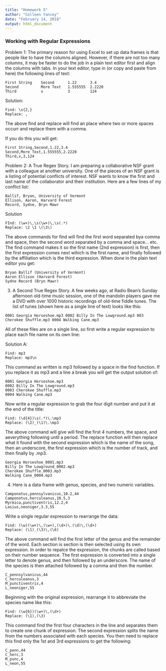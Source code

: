 ```yaml
---
title: "Homework 5"
author: "Colleen Yancey"
date: "February 14, 2018"
output: html_document
---
```


### Working with Regular Expressions

Problem 1: The primary reason for using Excel to set up data frames is that people like to have the columns aligned. However, if there are not too many columns, it may be faster to do the job in a plain text editor first and align the columns with tabs. In your text editor, type in (or copy and paste from here) the following lines of text:
```
First String    Second      1.22      3.4
Second          More Text   1.555555  2.2220
Third           x           3         124
```
Solution:
```
Find: \s{2,}
Replace: ,
```
The above find and replace will find an place where two or more spaces occurr and replace them with a comma.

If you do this you will get:
```
First String,Second,1.22,3.4
Second,More Text,1.555555,2.2220
Third,x,3,124
```
Problem 2: A True Regex Story. I am preparing a collaborative NSF grant with a colleague at another university. One of the pieces of an NSF grant is a listing of potential conflicts of interest. NSF wants to know the first and last name of the collaborator and their institution. Here are a few lines of my conflict list:

```
Ballif, Bryan, University of Vermont
Ellison, Aaron, Harvard Forest
Record, Sydne, Bryn Mawr
```
Solution
```
FInd: (\w+)\,\s(\w+)\,\s(.*)
Replace: \2 \1 \(\3\)
```
The above commands for find will find the first word separated bya comma and space, then the second word separated by a comma and space... etc. The find command makes it so the first name (2nd expression) is first, then the first expression comes next wihich is the first name, and finally followed by the affiliation which is the third expression. When done in the plain text editor you get:
```
Bryan Ballif (University of Vermont)
Aaron Ellison (Harvard Forest)
Sydne Record (Bryn Mawr)
```
3. A Second True Regex Story. A few weeks ago, at Radio Bean’s Sunday afternoon old-time music session, one of the mandolin players gave me a DVD with over 1000 historic recordings of old-time fiddle tunes.
The list of tunes (shown here as a single line of text) looks like this:
```
0001 Georgia Horseshoe.mp3 0002 Billy In The Lowground.mp3 003 Cherokee Shuffle.mp3 0004 Walking Cane.mp3
```
All of these files are on a single line, so first write a regular expression to place each file name on its own line:

Solution A:
```
Find: mp3 
Replace: mp3\n
```
This command as written is mp3 followed by a space in the find function. If you replace it as mp3 and a line a break you will get the output solution of:
```
0001 Georgia Horseshoe.mp3
0002 Billy In The Lowground.mp3
0003 Cherokee Shuffle.mp3
0004 Walking Cane.mp3
```
Now write a regular expression to grab the four digit number and put it at the end of the title:
```
Find: (\d{4})\s(.*)\.\mp3
Replace: (\2)_(\1)\.\mp3
```
The above command will give will find the first 4 numbers, the space, and aeverything following until a period. The replace function will then replace what it found with the second expression which is the name of the song, then an underscore, the first expression which is the number of track, and then finally by .mp3.
```
Georgia Horseshoe_0001.mp3
Billy In The Lowground_0002.mp3
Cherokee Shuffle_0003.mp3
Walking Cane_0004.mp3
```
4. Here is a data frame with genus, species, and two numeric variables.
```
Camponotus,pennsylvanicus,10.2,44
Camponotus,herculeanus,10.5,3
Myrmica,punctiventris,12.2,4
Lasius,neoniger,3.3,55
```
Write a single regular expression to rearrange the data:
```
Find: (\w)(\w+)\,(\w+),(\d+)\.(\d)\,(\d+)
Replace: (\1)_(\3)\,(\6)
```
The above command will find the first letter of the genus and the remainder of the word. Each section is section is then selected using its own expression. In order to repalce the expression, the chunks are called based on their number sequence. The first expression is converted into a single letter to denote genus, and then followed by an underscore. The name of the species is then attached followed by a comma and then the number.
```
C_pennsylvanicus,44
C_herculeanus,3
M_punctiventris,4
L_neoniger,55
```
Beginning with the original expression, rearrange it to abbreviate the species name like this:

```
Find: (\w{6})(\w+)\,(\d+)
Replace: (\1),(\3)
```
This command find the first four characters in the line and separates them to create one chunk of expression. The second expression splits the name from the numbers associated with each species. You then need to replace this find only the 1st and 3rd expressions to get the following:
```
C_penn,44
C_herc,3
M_punc,4
L_neon,55
```


